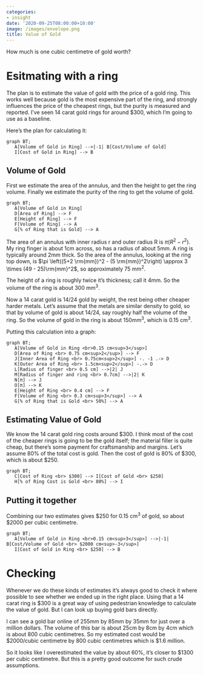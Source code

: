 ```yaml
---
categories:
- insight
date: '2020-09-25T08:00:00+10:00'
image: /images/envelope.png
title: Value of Gold
---
```


How much is one cubic centimetre of gold worth?

# Esitmating with a ring

The plan is to estimate the value of gold with the price of a gold ring.
This works well because gold is the most expensive part of the ring, and strongly influences the price of the cheapest rings, but the purity is measured and reported.
I've seen 14 carat gold rings for around \$300, which I'm going to use as a baseline.

Here's the plan for calculating it:

```mermaid
graph BT;
   A[Volume of Gold in Ring] -->|-1| B[Cost/Volume of Gold]
   I[Cost of Gold in Ring] --> B
```

## Volume of Gold

First we estimate the area of the annulus, and then the height to get the ring volume.
Finally we estimate the purity of the ring to get the volume of gold.

```mermaid
graph BT;
   A[Volume of Gold in Ring]
   D[Area of Ring] --> F
   E[Height of Ring] --> F
   F[Volume of Ring] --> A
   G[% of Ring that is Gold] --> A
```

The area of an annulus with inner radius r and outer radius R is $\pi (R^2 - r^2)$.
My ring finger is about 1cm across, so has a radius of about 5mm.
A ring is typically around 2mm thick.
So the area of the annulus, looking at the ring top down, is $\pi \left((5+2 \rm{mm})^2 - (5 \rm{mm})^2\right) \approx 3 \times (49 - 25)\rm{mm}^2$, so approximately 75 mm<sup>2</sup>.

The height of a ring is roughly twice it's thickness; call it 4mm.
So the volume of the ring is about 300 mm<sup>3</sup>.

Now a 14 carat gold is 14/24 gold by weight, the rest being other cheaper harder metals.
Let's assume that the metals are similar density to gold, so that by volume of gold is about 14/24, say roughly half the volume of the ring.
So the volume of gold in the ring is about 150mm<sup>3</sup>, which is 0.15 cm<sup>3</sup>.

Putting this calculation into a graph:

```mermaid
graph BT;
   A[Volume of Gold in Ring <br>0.15 cm<sup>3</sup>]
   D[Area of Ring <br> 0.75 cm<sup>2</sup>] --> F
   J[Inner Area of Ring <br> 0.75cm<sup>2</sup>] -. -1 .-> D
   K[Outer Area of Ring <br> 1.5cm<sup>2</sup>] -.-> D
   L[Radius of finger <br> 0.5 cm] -->|2| J
   M[Radius of finger and ring <br> 0.7cm] -->|2| K
   N[π] --> J
   O[π] --> K
   E[Height of Ring <br> 0.4 cm] --> F
   F[Volume of Ring <br> 0.3 cm<sup>3</sup>] --> A
   G[% of Ring that is Gold <br> 50%] --> A
```

## Estimating Value of Gold

We know the 14 carat gold ring costs around \$300.
I think most of the cost of the cheaper rings is going to be the gold itself; the material filler is quite cheap, but there's some payment for craftsmanship and margins.
Let's assume 80% of the total cost is gold.
Then the cost of gold is 80% of \$300, which is about \$250.

```mermaid
graph BT;
   C[Cost of Ring <br> $300] --> I[Cost of Gold <br> $250]
   H[% of Ring Cost is Gold <br> 80%] --> I
```

## Putting it together

Combining our two estimates gives \$250 for 0.15 cm<sup>3</sup> of gold, so about \$2000 per cubic centimetre.

```mermaid
graph BT;
   A[Volume of Gold in Ring <br>0.15 cm<sup>3</sup>] -->|-1| B[Cost/Volume of Gold <br> $2000 cm<sup>-3</sup>]
   I[Cost of Gold in Ring <br> $250] --> B
```

# Checking

Whenever we do these kinds of estimates it's always good to check it where possible to see whether we ended up in the right place.
Using that a 14 carat ring is \$300 is a great way of using pedestrian knowledge to calculate the value of gold.
But I can look up buying gold bars directly.

I can see a gold bar online of 255mm by 85mm by 35mm for just over a million dollars.
The volume of this bar is about 25cm by 8cm by 4cm which is about 800 cubic centimetres.
So my estimated cost would be \$2000/cubic centimetre by 800 cubic centimetres which is \$1.6 million.

So it looks like I overestimated the value by about 60%, it's closer to \$1300 per cubic centimetre.
But this is a pretty good outcome for such crude assumptions.